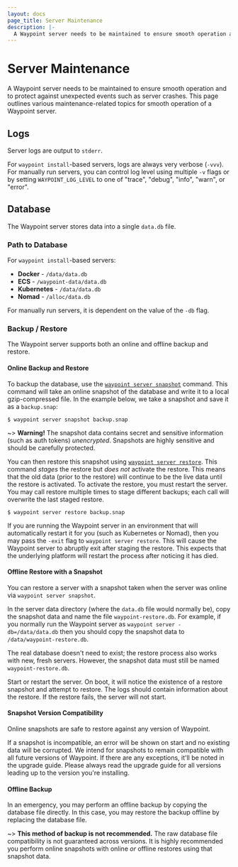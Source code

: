 ```yaml
---
layout: docs
page_title: Server Maintenance
description: |-
  A Waypoint server needs to be maintained to ensure smooth operation and to protect against unexpected events such as server crashes. This page outlines various maintenance-related topics for smooth operation of a Waypoint server.
---
```


# Server Maintenance

A Waypoint server needs to be maintained to ensure smooth operation and
to protect against unexpected events such as server crashes. This page
outlines various maintenance-related topics for smooth operation of a
Waypoint server.

## Logs

Server logs are output to `stderr`.

For `waypoint install`-based servers, logs are always very verbose (`-vvv`).
For manually run servers, you can control log level using multiple `-v` flags
or by setting `WAYPOINT_LOG_LEVEL` to one of "trace", "debug", "info", "warn",
or "error".

## Database

The Waypoint server stores data into a single `data.db` file.

### Path to Database

For `waypoint install`-based servers:

- **Docker** - `/data/data.db`
- **ECS** - `/waypoint-data/data.db`
- **Kubernetes** - `/data/data.db`
- **Nomad** - `/alloc/data.db`

For manually run servers, it is dependent on the value of the `-db` flag.

### Backup / Restore

The Waypoint server supports both an online and offline backup and restore.

#### Online Backup and Restore

To backup the database, use the [`waypoint server snapshot`](/commands/server-snapshot)
command. This command will take an online snapshot of the database and
write it to a local gzip-compressed file. In the example below, we take
a snapshot and save it as a `backup.snap`:

```shell-session
$ waypoint server snapshot backup.snap
```

~> **Warning!** The snapshot data contains secret and sensitive information
(such as auth tokens) _unencrypted_. Snapshots are highly sensitive and should
be carefully protected.

You can then restore this snapshot using [`waypoint server restore`](/commands/server-restore).
This command _stages_ the restore but _does not_ activate the restore. This means
that the old data (prior to the restore) will continue to be the live data
until the restore is activated. To activate the restore, you must restart the server. You may call restore
multiple times to stage different backups; each call will overwrite the last
staged restore.

```shell-session
$ waypoint server restore backup.snap
```

If you are running the Waypoint server in an environment that will automatically
restart it for you (such as Kubernetes or Nomad), then you may pass the
`-exit` flag to `waypoint server restore`. This will cause the Waypoint server
to abruptly exit after staging the restore. This expects that the underlying
platform will restart the process after noticing it has died.

#### Offline Restore with a Snapshot

You can restore a server with a snapshot taken when the server was online
via `waypoint server snapshot`.

In the server data directory (where the `data.db` file would normally be),
copy the snapshot data and name the file `waypoint-restore.db`. For example,
if you normally run the Waypoint server as `waypoint server -db=/data/data.db`
then you should copy the snapshot data to `/data/waypoint-restore.db`.

The real database doesn't need to exist; the restore process also works with
new, fresh servers. However, the snapshot data must still be named `waypoint-restore.db`.

Start or restart the server. On boot, it will notice the existence of a
restore snapshot and attempt to restore. The logs should contain information
about the restore. If the restore fails, the server will not start.

#### Snapshot Version Compatibility

Online snapshots are safe to restore against any version of Waypoint.

If a snapshot is incompatible, an error will be shown on start and no existing
data will be corrupted. We intend for snapshots to remain compatible with
all future versions of Waypoint. If there are any exceptions, it'll be noted
in the upgrade guide. Please always read the upgrade guide for all versions
leading up to the version you're installing.

#### Offline Backup

In an emergency, you may perform an offline backup by copying the database file
directly. In this case, you may restore the backup offline by replacing the
database file.

~> **This method of backup is not recommended.** The raw database file
compatibility is not guaranteed across versions. It is highly recommended
you perform online snapshots with online _or_ offline restores using that
snapshot data.
